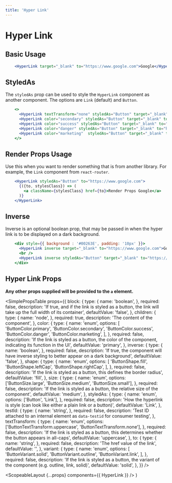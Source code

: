 ```yaml
---
title: 'Hyper Link'
---
```



# Hyper Link

## Basic Usage

```.jsx
    <HyperLink target="_blank" to="https://www.google.com">Google</HyperLink>
```

## StyledAs

The `styledAs` prop can be used to style the `HyperLink` component as another component. The options are `Link` (default) and `Button`.

```.jsx
    <>
      <HyperLink textTransform="none" styledAs="Button" target="_blank" to="https://www.google.com">Google</HyperLink>
      <HyperLink color="secondary" styledAs="Button" target="_blank" to="https://www.google.com">Google</HyperLink>
      <HyperLink color="success" styledAs="Button" target="_blank" to="https://www.google.com">Google</HyperLink>
      <HyperLink color="danger" styledAs="Button" target="_blank" to="https://www.google.com">Google</HyperLink>
      <HyperLink color="marketing"  styledAs="Button" target="_blank" to="https://www.google.com">Google</HyperLink>
    </>
```

## Render Props Usage

Use this when you want to render something that is from another library. For example, the `Link` component from `react-router`.

```.jsx
    <HyperLink styledAs="Button" to="https://www.google.com">
      {({to, stylesClass}) => (
        <a className={stylesClass} href={to}>Render Props Google</a>
      )}
    </HyperLink>
```

## Inverse

Inverse is an optional boolean prop, that may be passed in when the hyper link is to be displayed on a dark background.

```.jsx
    <div style={{ background : '#00263E', padding: '10px' }}>
      <HyperLink inverse target="_blank" to="https://www.google.com">Google inverse link</HyperLink>
      <br />
      <HyperLink inverse styledAs="Button" target="_blank" to="https://www.google.com">Inverse link styled as button</HyperLink>
    </div>
```

## Hyper Link Props

**Any other props supplied will be provided to the `a` element.**

<SimplePropsTable
  props={{
    block: {
      type: {
        name: 'boolean',
      },
      required: false,
      description:
        'If true, and if the link is styled as a button, the link will take up the full width of its container',
      defaultValue: 'false',
    },
    children: {
      type: {
        name: 'node',
      },
      required: true,
      description: 'The content of the component',
    },
    color: {
      type: {
        name: 'enum',
        options: [
          'ButtonColor.primary',
          'ButtonColor.secondary',
          'ButtonColor.success',
          'ButtonColor.danger',
          'ButtonColor.marketing',
        ],
      },
      required: false,
      description:
        'If the link is styled as a button, the color of the component, indicating its function in the UI',
      defaultValue: 'primary',
    },
    inverse: {
      type: {
        name: 'boolean',
      },
      required: false,
      description:
        'If true, the component will have inverse styling to better appear on a dark background',
      defaultValue: 'false',
    },
    shape: {
      type: {
        name: 'enum',
        options: [
          'ButtonShape.fill',
          'ButtonShape.leftCap',
          'ButtonShape.rightCap',
        ],
      },
      required: false,
      description:
        'If the link is styled as a button, this defines the border radius',
      defaultValue: 'fill',
    },
    size: {
      type: {
        name: 'enum',
        options: ['ButtonSize.large', 'ButtonSize.medium', 'ButtonSize.small'],
      },
      required: false,
      description:
        'If the link is styled as a button, the relative size of the component',
      defaultValue: 'medium',
    },
    styledAs: {
      type: {
        name: 'enum',
        options: ['Button', 'Link'],
      },
      required: false,
      description:
        'How the hyperlink is style (can look like either a plain link or a button)',
      defaultValue: 'Link',
    },
    testId: {
      type: {
        name: 'string',
      },
      required: false,
      description:
        'Test ID attached to an internal element as `data-testid` for consumer testing',
    },
    textTransform: {
      type: {
        name: 'enum',
        options: ['ButtonTextTransform.uppercase', 'ButtonTextTransform.none'],
      },
      required: false,
      description:
        'If the link is styled as a button, this determines whether the button appears in all-caps',
      defaultValue: 'uppercase',
    },
    to: {
      type: {
        name: 'string',
      },
      required: false,
      description: 'The href value of the link',
      defaultValue: '',
    },
    variant: {
      type: {
        name: 'enum',
        options: [
          'ButtonVariant.solid',
          'ButtonVariant.outline',
          'ButtonVariant.link',
        ],
      },
      required: false,
      description:
        'If the link is styled as a button, the variant of the component (e.g. outline, link, solid)',
      defaultValue: 'solid',
    },
  }}
/>

  <ScopeableLayout {...props} components={{ HyperLink }} />
)
